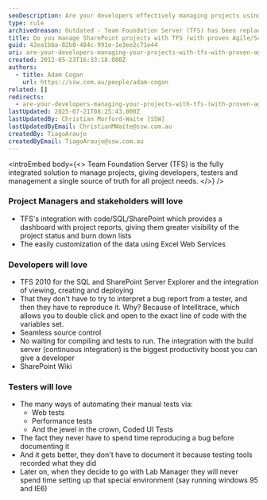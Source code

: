```yaml
---
seoDescription: Are your developers effectively managing projects using TFS with proven Agile/Scrum and ALM strategies?
type: rule
archivedreason: Outdated - Team Foundation Server (TFS) has been replaced by Azure DevOps. See https://www.ssw.com.au/rules/rules-to-better-devops/
title: Do you manage SharePoint projects with TFS (with proven Agile/Scrum and ALM Strategies)?
guid: 42ea1bba-82b0-484c-991e-1e3ee2c71e44
uri: are-your-developers-managing-your-projects-with-tfs-with-proven-agile-scrum-and-alm-strategies
created: 2012-05-23T16:33:18.000Z
authors:
  - title: Adam Cogan
    url: https://ssw.com.au/people/adam-cogan
related: []
redirects:
  - are-your-developers-managing-your-projects-with-tfs-(with-proven-agile-scrum-and-alm-strategies)
lastUpdated: 2025-07-21T08:25:43.000Z
lastUpdatedBy: Christian Morford-Waite [SSW]
lastUpdatedByEmail: ChristianMWaite@ssw.com.au
createdBy: TiagoAraujo
createdByEmail: TiagoAraujo@ssw.com.au
---
```


<introEmbed
  body={<>
Team Foundation Server (TFS) is the fully integrated solution to manage projects, giving developers, testers and management a single source of truth for all project needs.
  </>}
/>
### Project Managers and stakeholders will love

* TFS's integration with code/SQL/SharePoint which provides a dashboard with project reports, giving them greater visibility of the project status and burn down lists
* The easily customization of the data using Excel Web Services

### Developers will love

* TFS 2010 for the SQL and SharePoint Server Explorer and the integration of viewing, creating and deploying
* That they don't have to try to interpret a bug report from a tester, and then they have to reproduce it. Why? Because of Intellitrace, which allows you to double click and open to the exact line of code with the variables set.
* Seamless source control
* No waiting for compiling and tests to run. The integration with the build server (continuous integration) is the biggest productivity boost you can give a developer
* SharePoint Wiki

### Testers will love

* The many ways of automating their manual tests via:
  * Web tests
  * Performance tests
  * And the jewel in the crown, Coded UI Tests
* The fact they never have to spend time reproducing a bug before documenting it
* And it gets better, they don't have to document it because testing tools recorded what they did
* Later on, when they decide to go with Lab Manager they will never spend time setting up that special environment (say running windows 95 and IE6)
